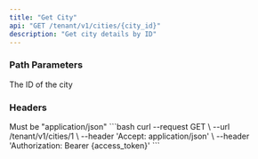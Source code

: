 ```yaml
---
title: "Get City"
api: "GET /tenant/v1/cities/{city_id}"
description: "Get city details by ID"
---
```


### Path Parameters

<ParamField path="city_id" type="integer" required>
  The ID of the city
</ParamField>

### Headers

<ParamField header="Accept" type="string" required>
  Must be "application/json"
</ParamField>

<RequestExample>
```bash
curl --request GET \
  --url /tenant/v1/cities/1 \
  --header 'Accept: application/json' \
  --header 'Authorization: Bearer {access_token}'
```
</RequestExample> 